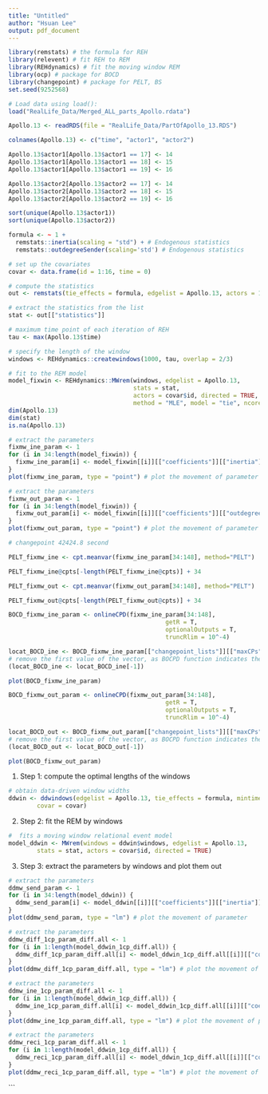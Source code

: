 ```yaml
---
title: "Untitled"
author: "Hsuan Lee"
output: pdf_document
---
```


```r
library(remstats) # the formula for REH
library(relevent) # fit REH to REM
library(REHdynamics) # fit the moving window REM
library(ocp) # package for BOCD
library(changepoint) # package for PELT, BS
set.seed(9252568)
```

```r
# Load data using load():
load("RealLife_Data/Merged_ALL_parts_Apollo.rdata")
```































```r
Apollo.13 <- readRDS(file = "RealLife_Data/PartOfApollo_13.RDS")

colnames(Apollo.13) <- c("time", "actor1", "actor2")

Apollo.13$actor1[Apollo.13$actor1 == 17] <- 14
Apollo.13$actor1[Apollo.13$actor1 == 18] <- 15
Apollo.13$actor1[Apollo.13$actor1 == 19] <- 16

Apollo.13$actor2[Apollo.13$actor2 == 17] <- 14
Apollo.13$actor2[Apollo.13$actor2 == 18] <- 15
Apollo.13$actor2[Apollo.13$actor2 == 19] <- 16

sort(unique(Apollo.13$actor1))
sort(unique(Apollo.13$actor2))
```

```r
formula <- ~ 1 + 
  remstats::inertia(scaling = "std") + # Endogenous statistics
  remstats::outdegreeSender(scaling='std') # Endogenous statistics
```

```r
# set up the covariates
covar <- data.frame(id = 1:16, time = 0)
```

```r
# compute the statistics
out <- remstats(tie_effects = formula, edgelist = Apollo.13, actors = 16)

# extract the statistics from the list
stat <- out[["statistics"]]
```

```r
# maximum time point of each iteration of REH
tau <- max(Apollo.13$time)

# specify the length of the window
windows <- REHdynamics::createwindows(1000, tau, overlap = 2/3)

# fit to the REM model
model_fixwin <- REHdynamics::MWrem(windows, edgelist = Apollo.13, 
                                   stats = stat,
                                   actors = covar$id, directed = TRUE, 
                                   method = "MLE", model = "tie", ncores = 2)
dim(Apollo.13)
dim(stat)
is.na(Apollo.13)
```


```r
# extract the parameters
fixmw_ine_param <- 1
for (i in 34:length(model_fixwin)) {
  fixmw_ine_param[i] <- model_fixwin[[i]][["coefficients"]][["inertia"]]
}
plot(fixmw_ine_param, type = "point") # plot the movement of parameter
```

```r
# extract the parameters
fixmw_out_param <- 1
for (i in 34:length(model_fixwin)) {
  fixmw_out_param[i] <- model_fixwin[[i]][["coefficients"]][["outdegreeSender"]]
}
plot(fixmw_out_param, type = "point") # plot the movement of parameter
```

```r
# changepoint 42424.8 second

PELT_fixmw_ine <- cpt.meanvar(fixmw_ine_param[34:148], method="PELT")

PELT_fixmw_ine@cpts[-length(PELT_fixmw_ine@cpts)] + 34

```

```r
PELT_fixmw_out <- cpt.meanvar(fixmw_out_param[34:148], method="PELT")

PELT_fixmw_out@cpts[-length(PELT_fixmw_out@cpts)] + 34
```



```r
BOCD_fixmw_ine_param <- onlineCPD(fixmw_ine_param[34:148], 
                                            getR = T, 
                                            optionalOutputs = T, 
                                            truncRlim = 10^-4)

locat_BOCD_ine <- BOCD_fixmw_ine_param[["changepoint_lists"]][["maxCPs"]][[1]] +34
# remove the first value of the vector, as BOCPD function indicates the first window as CP all the time
(locat_BOCD_ine <- locat_BOCD_ine[-1])

plot(BOCD_fixmw_ine_param)
```

```r
BOCD_fixmw_out_param <- onlineCPD(fixmw_out_param[34:148], 
                                            getR = T, 
                                            optionalOutputs = T, 
                                            truncRlim = 10^-4)

locat_BOCD_out <- BOCD_fixmw_out_param[["changepoint_lists"]][["maxCPs"]][[1]] +34
# remove the first value of the vector, as BOCPD function indicates the first window as CP all the time
(locat_BOCD_out <- locat_BOCD_out[-1])

plot(BOCD_fixmw_out_param)
```















1. Step 1: compute the optimal lengths of the windows
```r
# obtain data-driven window widths
ddwin <- ddwindows(edgelist = Apollo.13, tie_effects = formula, mintime = 1000, 
		covar = covar)
```

2. Step 2: fit the REM by windows
```r
#  fits a moving window relational event model
model_ddwin <- MWrem(windows = ddwin$windows, edgelist = Apollo.13, 
		stats = stat, actors = covar$id, directed = TRUE)
```

3. Step 3: extract the parameters by windows and plot them out
```r
# extract the parameters
ddmw_send_param <- 1
for (i in 34:length(model_ddwin)) {
  ddmw_send_param[i] <- model_ddwin[[i]][["coefficients"]][["inertia"]]
}
plot(ddmw_send_param, type = "lm") # plot the movement of parameter
```

```r
# extract the parameters
ddmw_diff_1cp_param_diff.all <- 1
for (i in 1:length(model_ddwin_1cp_diff.all)) {
  ddmw_diff_1cp_param_diff.all[i] <- model_ddwin_1cp_diff.all[[i]][["coefficients"]][["difference.z"]]
}
plot(ddmw_diff_1cp_param_diff.all, type = "lm") # plot the movement of parameter
```

```r
# extract the parameters
ddmw_ine_1cp_param_diff.all <- 1
for (i in 1:length(model_ddwin_1cp_diff.all)) {
  ddmw_ine_1cp_param_diff.all[i] <- model_ddwin_1cp_diff.all[[i]][["coefficients"]][["inertia"]]
}
plot(ddmw_ine_1cp_param_diff.all, type = "lm") # plot the movement of parameter
```

```r
# extract the parameters
ddmw_reci_1cp_param_diff.all <- 1
for (i in 1:length(model_ddwin_1cp_diff.all)) {
  ddmw_reci_1cp_param_diff.all[i] <- model_ddwin_1cp_diff.all[[i]][["coefficients"]][["reciprocity"]]
}
plot(ddmw_reci_1cp_param_diff.all, type = "lm") # plot the movement of parameter
```
```








